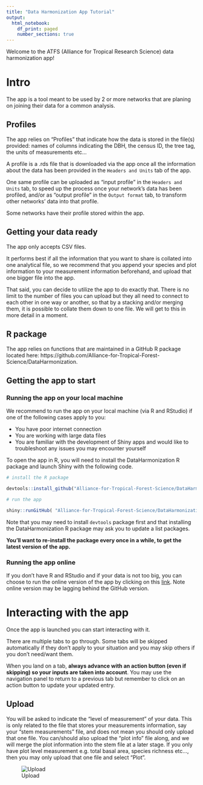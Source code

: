 ```yaml
---
title: "Data Harmonization App Tutorial"
output:
  html_notebook:
    df_print: paged
    number_sections: true
---
```



Welcome to the ATFS (Alliance for Tropical Research Science) data harmonization app!


# Intro

The app is a tool meant to be used by 2 or more networks that are planing on joining their data for a common analysis.

## Profiles

The app relies on "Profiles" that indicate how the data is stored in the file(s) provided: names of columns indicating the DBH, the census ID, the tree tag, the units of measurements etc...

A profile is a .rds file that is downloaded via the app once all the information about the data has been provided in the `Headers and Units` tab of the app.

One same profile can be uploaded as "input profile" in the `Headers and Units` tab, to speed up the process once your network's data has been profiled, and/or as "output profile" in the `Output format` tab, to transform other networks' data into that profile.

Some networks have their profile stored within the app.

## Getting your data ready

The app only accepts CSV files. 

It performs best if all the information that you want to share is collated into one analytical file, so we recommend that you append your species and plot information to your measurement information beforehand, and upload that one bigger file into the app.

That said, you can decide to utilize the app to do exactly that. There is no limit to the number of files you can upload but they all need to connect to each other in one way or another, so that by a stacking and/or merging them, it is possible to collate them down to one file. We will get to this in more detail in a moment.

## R package

The app relies on functions that are maintained in a GitHub R package located here: https://github.com/Alliance-for-Tropical-Forest-Science/DataHarmonization.

## Getting the app to start

### Running the app on your local machine

We recommend to run the app on your local machine (via R and RStudio) if one of the following cases apply to you:

 - You have poor internet connection
 - You are working with large data files
 - You are familiar with the development of Shiny apps and would like to troubleshoot any issues you may encounter yourself
 
To open the app in R, you will need to install the DataHarmonization R package and launch Shiny with the following code.

```r
# install the R package

devtools::install_github("Alliance-for-Tropical-Forest-Science/DataHarmonization", build_vignettes = TRUE)

# run the app

shiny::runGitHub( "Alliance-for-Tropical-Forest-Science/DataHarmonization", subdir = "inst/app")
```

Note that you may need to install `devtools` package first and that installing the DataHarmonization R package may ask you to update a list packages.

**You'll want to re-install the package every once in a while, to get the latest version of the app.**

### Running the app online

If you don't have R and RStudio and if your data is not too big, you can choose to run the online version of the app by clicking on this [link](https://valentineherr.shinyapps.io/TmFO_AccelNet/). 
Note online version may be lagging behind the GitHub version. 


# Interacting with the app

Once the app is launched you can start interacting with it.

There are multiple tabs to go through. 
Some tabs will be skipped automatically if they don't apply to your situation and you may skip others if you don't need/want them.

When you land on a tab, **always advance with an action button (even if skipping) so your inputs are taken into account**. You may use the navigation panel to return to a previous tab but remember to click on an action button to update your updated entry.



## Upload 
You will be asked to indicate the "level of measurement" of your data. This is only related to the file that stores your measurements information, say your "stem measurements" file, and does not mean you should only upload that one file. You can/should also upload the "plot info" file along, and we will merge the plot information into the stem file at a later stage. 
If you only have plot level measurement e.g. total basal area, species richness etc..., then you may only upload that one file and select "Plot".

![Upload](Upload.gif)


